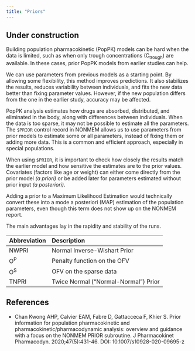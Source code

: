 ```yaml
---
title: "Priors"
---
```


:::{.callout-caution}
# Under construction
:::

Building population pharmacokinetic (PopPK) models can be hard when the data is limited, such as when only trough concentrations (C~trough~) are available.
In these cases, prior PopPK models from earlier studies can help.

We can use parameters from previous models as a starting point.
By allowing some flexibility, this method improves predictions.
It also stabilizes the results, reduces variability between individuals, and fits the new data better than fixing parameter values.
However, if the new population differs from the one in the earlier study, accuracy may be affected.

PopPK analysis estimates how drugs are absorbed, distributed, and eliminated in the body, along with differences between individuals.
When the data is too sparse, it may not be possible to estimate all the parameters.
The `$PRIOR` control record in NONMEM allows us to use parameters from prior models to estimate some or all parameters, instead of fixing them or adding more data.
This is a common and efficient approach, especially in special populations.

When using `$PRIOR`, it is important to check how closely the results match the earlier model and how sensitive the estimates are to the prior values.
Covariates (factors like age or weight) can either come directly from the prior model *(a priori)* or be added later for parameters estimated without prior input *(a posteriori)*.

Adding a prior to a Maximum Likelihood Estimation would technically convert these into a mode a posteriori (MAP) estimation of the population parameters, even though this term does not show up on the NONMEM report.

The main advantages lay in the rapidity and stability of the runs.

| Abbreviation | Description |
| :--- | :--- |
| NWPRI | Normal Inverse-Wishart Prior |
| O^P^ | Penalty function on the OFV |
| O^S^ | OFV on the sparse data |
| TNPRI | Twice Normal ("Normal-Normal") Prior |

## References

* Chan Kwong AHP, Calvier EAM, Fabre D, Gattacceca F, Khier S. Prior information for population pharmacokinetic and pharmacokinetic/pharmacodynamic analysis: overview and guidance with a focus on the NONMEM PRIOR subroutine. J Pharmacokinet Pharmacodyn. 2020;47(5):431-46. DOI: 10.1007/s10928-020-09695-z

